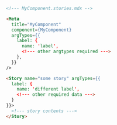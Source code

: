 ```md
<!--- MyComponent.stories.mdx -->

<Meta
  title="MyComponent"
  component={MyComponent}
  argTypes={{
    label: { 
      name: 'label',
      <!--- other argtypes required --->
    },
  }}
/>

<Story name="some story" argTypes={{
  label: { 
    name: 'different label', 
    <!--- other required data --->
  }
}}>
  <!--- story contents --->
</Story>
```